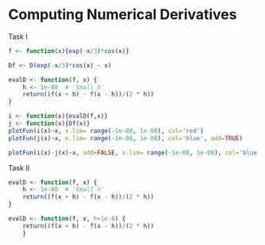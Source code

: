Computing Numerical Derivatives
======================

Task I 
```r
f <- function(x){exp(-x/3)*cos(x)}

Df <- D(exp(-x/3)*cos(x) ~ x)

evalD <- function(f, x) {
    h <- 1e-08  # 'Small h'
    return((f(x + h) - f(x - h))/(2 * h))
}

i <- function(x){evalD(f,x)}
j <- function(x){Df(x)}
plotFun(i(x)~x, x.lim= range(-1e-08, 1e-08), col='red')
plotFun(j(x)~x, x.lim= range(-1e-08, 1e-08), col='blue', add=TRUE)

plotFun(i(x)-j(x)~x, add=FALSE, x.lim= range(-1e-08, 1e-08), col='blue' )
```
Task II 

```r
evalD <- function(f, x) {
    h <- 1e-08  # 'Small h'
    return((f(x + h) - f(x - h))/(2 * h))
}

evalD <- function(f, x, h=1e-8) {
    return((f(x + h) - f(x - h))/(2 * h))
    }
```